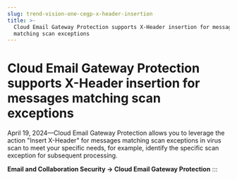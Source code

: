 ```yaml
---
slug: trend-vision-one-cegp-x-header-insertion
title: >-
  Cloud Email Gateway Protection supports X-Header insertion for messages
  matching scan exceptions
---
```

# Cloud Email Gateway Protection supports X-Header insertion for messages matching scan exceptions

April 19, 2024—Cloud Email Gateway Protection allows you to leverage the action "Insert X-Header" for messages matching scan exceptions in virus scan to meet your specific needs, for example, identify the specific scan exception for subsequent processing.

**Email and Collaboration Security → Cloud Email Gateway Protection**
:::
